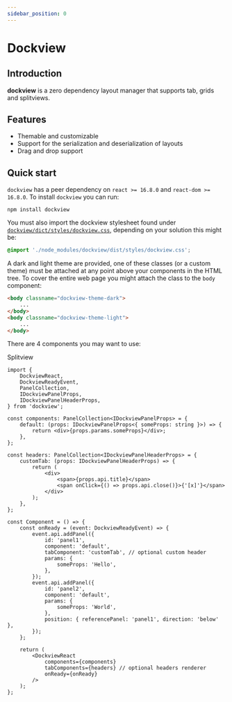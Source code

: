```yaml
---
sidebar_position: 0
---
```



# Dockview

## Introduction

**dockview** is a zero dependency layout manager that supports tab, grids and splitviews.

## Features

-   Themable and customizable
-   Support for the serialization and deserialization of layouts
-   Drag and drop support

## Quick start

`dockview` has a peer dependency on `react >= 16.8.0` and `react-dom >= 16.8.0`. To install `dockview` you can run:

```shell
npm install dockview
```

You must also import the dockview stylesheet found under [`dockview/dict/styles/dockview.css`](https://unpkg.com/browse/dockview@latest/dist/styles/dockview.css),
depending on your solution this might be:

```css
@import './node_modules/dockview/dist/styles/dockview.css';
```

A dark and light theme are provided, one of these classes (or a custom theme) must be attached at any point above your components in the HTML tree. To cover the entire web page you might attach the class to the `body` component:

```html
<body classname="dockview-theme-dark">
    ...
</body>
<body classname="dockview-theme-light">
    ...
</body>
```

There are 4 components you may want to use:

Splitview

<div
    style={{
        height: '100px',
        backgroundColor: 'rgb(30,30,30)',
        color: 'white',
        margin: '20px 0px',
    }}
>
    <SimpleSplitview />
</div>

<div
    style={{
        height: '300px',
        backgroundColor: 'rgb(30,30,30)',
        color: 'white',
        margin: '20px 0px',
    }}
>
    <SimpleGridview />
</div>

<div
    style={{
        height: '300px',
        backgroundColor: 'rgb(30,30,30)',
        color: 'white',
        margin: '20px 0px',
    }}
>
    <SimplePaneview />
</div>

<div
    style={{
        height: '300px',
        backgroundColor: 'rgb(30,30,30)',
        color: 'white',
        margin: '20px 0px',
    }}
>
    <SimpleDockview />
</div>

```tsx
import {
    DockviewReact,
    DockviewReadyEvent,
    PanelCollection,
    IDockviewPanelProps,
    IDockviewPanelHeaderProps,
} from 'dockview';

const components: PanelCollection<IDockviewPanelProps> = {
    default: (props: IDockviewPanelProps<{ someProps: string }>) => {
        return <div>{props.params.someProps}</div>;
    },
};

const headers: PanelCollection<IDockviewPanelHeaderProps> = {
    customTab: (props: IDockviewPanelHeaderProps) => {
        return (
            <div>
                <span>{props.api.title}</span>
                <span onClick={() => props.api.close()}>{'[x]'}</span>
            </div>
        );
    },
};

const Component = () => {
    const onReady = (event: DockviewReadyEvent) => {
        event.api.addPanel({
            id: 'panel1',
            component: 'default',
            tabComponent: 'customTab', // optional custom header
            params: {
                someProps: 'Hello',
            },
        });
        event.api.addPanel({
            id: 'panel2',
            component: 'default',
            params: {
                someProps: 'World',
            },
            position: { referencePanel: 'panel1', direction: 'below' },
        });
    };

    return (
        <DockviewReact
            components={components}
            tabComponents={headers} // optional headers renderer
            onReady={onReady}
        />
    );
};
```
